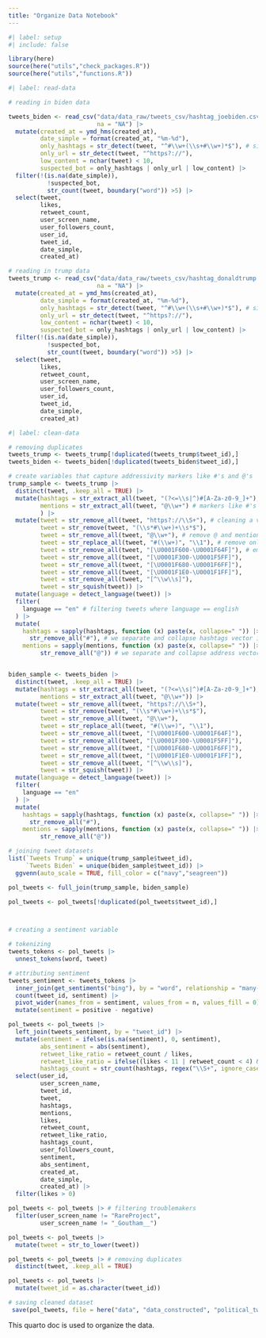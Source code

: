 ```yaml
---
title: "Organize Data Notebook"
---
```


```r
#| label: setup
#| include: false

library(here)
source(here("utils","check_packages.R"))
source(here("utils","functions.R"))
```

```r
#| label: read-data

# reading in biden data

tweets_biden <- read_csv("data/data_raw/tweets_csv/hashtag_joebiden.csv.gz",
                         na = "NA") |>
  mutate(created_at = ymd_hms(created_at),
         date_simple = format(created_at, "%m-%d"),
         only_hashtags = str_detect(tweet, "^#\\w+(\\s+#\\w+)*$"), # simple heuristic bot cleaning
         only_url = str_detect(tweet, "^https?://"),
         low_content = nchar(tweet) < 10,
         suspected_bot = only_hashtags | only_url | low_content) |>
  filter(!(is.na(date_simple)),
           !suspected_bot,
           str_count(tweet, boundary("word")) >5) |>
  select(tweet, 
         likes, 
         retweet_count,
         user_screen_name,
         user_followers_count,
         user_id,
         tweet_id,
         date_simple,
         created_at)

# reading in trump data
tweets_trump <- read_csv("data/data_raw/tweets_csv/hashtag_donaldtrump.csv.gz",
                         na = "NA") |>
  mutate(created_at = ymd_hms(created_at),
         date_simple = format(created_at, "%m-%d"),
         only_hashtags = str_detect(tweet, "^#\\w+(\\s+#\\w+)*$"), # simple heuristic bot cleaning
         only_url = str_detect(tweet, "^https?://"),
         low_content = nchar(tweet) < 10,
         suspected_bot = only_hashtags | only_url | low_content) |>
  filter(!(is.na(date_simple)),
           !suspected_bot,
           str_count(tweet, boundary("word")) >5) |>
  select(tweet, 
         likes, 
         retweet_count,
         user_screen_name,
         user_followers_count,
         user_id,
         tweet_id,
         date_simple,
         created_at)
```

```r
#| label: clean-data

# removing duplicates 
tweets_trump <- tweets_trump[!duplicated(tweets_trump$tweet_id),]
tweets_biden <- tweets_biden[!duplicated(tweets_biden$tweet_id),]

# create variables that capture addressivity markers like #'s and @'s
trump_sample <- tweets_trump |>
  distinct(tweet, .keep_all = TRUE) |>
  mutate(hashtags = str_extract_all(tweet, "(?<=\\s|^)#[A-Za-z0-9_]+"), # creating variables that capture
         mentions = str_extract_all(tweet, "@\\w+") # markers like #'s and @'s
         ) |>
  mutate(tweet = str_remove_all(tweet, "https?://\\S+"), # cleaning a variety of special characters within the tweet
         tweet = str_remove(tweet, "(\\s*#\\w+)+\\s*$"),
         tweet = str_remove_all(tweet, "@\\w+"), # remove @ and mention
         tweet = str_replace_all(tweet, "#(\\w+)", "\\1"), # remove only trailing hashtags
         tweet = str_remove_all(tweet, "[\U0001F600-\U0001F64F]"), # emojis
         tweet = str_remove_all(tweet, "[\U0001F300-\U0001F5FF]"), 
         tweet = str_remove_all(tweet, "[\U0001F680-\U0001F6FF]"), 
         tweet = str_remove_all(tweet, "[\U0001F1E0-\U0001F1FF]"),
         tweet = str_remove_all(tweet, "[^\\w\\s]"),
         tweet = str_squish(tweet)) |>
  mutate(language = detect_language(tweet)) |>
  filter(
    language == "en" # filtering tweets where language == english
  ) |>
  mutate(
    hashtags = sapply(hashtags, function (x) paste(x, collapse=" ")) |> 
      str_remove_all("#"), # we separate and collapse hashtags vector into long string
    mentions = sapply(mentions, function (x) paste(x, collapse=" ")) |>
         str_remove_all("@")) # we separate and collapse address vector into long string


biden_sample <- tweets_biden |>
  distinct(tweet, .keep_all = TRUE) |>
  mutate(hashtags = str_extract_all(tweet, "(?<=\\s|^)#[A-Za-z0-9_]+"),
         mentions = str_extract_all(tweet, "@\\w+")) |>
  mutate(tweet = str_remove_all(tweet, "https?://\\S+"),
         tweet = str_remove(tweet, "(\\s*#\\w+)+\\s*$"), 
         tweet = str_remove_all(tweet, "@\\w+"),
         tweet = str_replace_all(tweet, "#(\\w+)", "\\1"),
         tweet = str_remove_all(tweet, "[\U0001F600-\U0001F64F]"), 
         tweet = str_remove_all(tweet, "[\U0001F300-\U0001F5FF]"), 
         tweet = str_remove_all(tweet, "[\U0001F680-\U0001F6FF]"), 
         tweet = str_remove_all(tweet, "[\U0001F1E0-\U0001F1FF]"),
         tweet = str_remove_all(tweet, "[^\\w\\s]"),
         tweet = str_squish(tweet)) |>
  mutate(language = detect_language(tweet)) |>
  filter(
    language == "en"
  ) |>
  mutate(
    hashtags = sapply(hashtags, function (x) paste(x, collapse=" ")) |>
      str_remove_all("#"),
    mentions = sapply(mentions, function (x) paste(x, collapse=" ")) |>
         str_remove_all("@"))

# joining tweet datasets
list(`Tweets Trump` = unique(trump_sample$tweet_id),
     `Tweets Biden` = unique(biden_sample$tweet_id)) |>
  ggvenn(auto_scale = TRUE, fill_color = c("navy","seagreen"))

pol_tweets <- full_join(trump_sample, biden_sample)

pol_tweets <- pol_tweets[!duplicated(pol_tweets$tweet_id),]



# creating a sentiment variable

# tokenizing
tweets_tokens <- pol_tweets |>
  unnest_tokens(word, tweet)

# attributing sentiment
tweets_sentiment <- tweets_tokens |>
  inner_join(get_sentiments("bing"), by = "word", relationship = "many-to-many") |>
  count(tweet_id, sentiment) |>
  pivot_wider(names_from = sentiment, values_from = n, values_fill = 0) |>
  mutate(sentiment = positive - negative)

pol_tweets <- pol_tweets |>
  left_join(tweets_sentiment, by = "tweet_id") |>
  mutate(sentiment = ifelse(is.na(sentiment), 0, sentiment),
         abs_sentiment = abs(sentiment),
         retweet_like_ratio = retweet_count / likes,
         retweet_like_ratio = ifelse((likes < 11 | retweet_count < 4) & retweet_like_ratio > 0.9, retweet_like_ratio * 0.1, retweet_like_ratio),
         hashtags_count = str_count(hashtags, regex("\\S+", ignore_case = TRUE))) |>
  select(user_id,
         user_screen_name,
         tweet_id,
         tweet,
         hashtags,
         mentions,
         likes,
         retweet_count,
         retweet_like_ratio,
         hashtags_count,
         user_followers_count,
         sentiment,
         abs_sentiment,
         created_at,
         date_simple,
         created_at) |>
  filter(likes > 0)

pol_tweets <- pol_tweets |> # filtering troublemakers
  filter(user_screen_name != "RareProject",
         user_screen_name != "_Goutham__") 

pol_tweets <- pol_tweets |>
  mutate(tweet = str_to_lower(tweet)) 

pol_tweets <- pol_tweets |> # removing duplicates
  distinct(tweet, .keep_all = TRUE)

pol_tweets <- pol_tweets |>
  mutate(tweet_id = as.character(tweet_id))

# saving cleaned dataset
 save(pol_tweets, file = here("data", "data_constructed", "political_tweets.RData"))

```


This quarto doc is used to organize the data.
